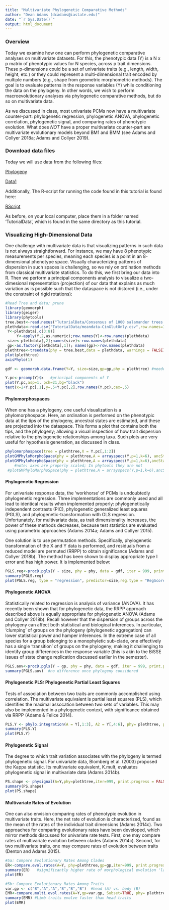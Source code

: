 ```yaml
---
title: "Multivariate Phylogenetic Comparative Methods"
author: "Dean Adams (dcadams@iastate.edu)"
date: "`r Sys.Date()`"
output: html_document
---
```


### **Overview**
Today we examine how one can perform phylogenetic comparative analyses on multivariate datasets. For this, the phenotypic data (Y) is a N x p matrix of phenotypic values for N species, across p trait dimensions. These p-dimensions could be a set of univariate traits (e.g., length, width, height, etc.) or they could represent a multi-dimensional trait encoded by multiple numbers (e.g., shape from geometric morphometric methods). The goal is to evaluate patterns in the response variables (Y) while conditioning the data on the phylogeny. In other words, we wish to perform macroevolutionary analyses via phylogenetic comparative methods, but do so on multivariate data. 

As we discussed in class, most univariate PCMs now have a multivariate counter-part: phylogenetic regression, phylogenetic ANOVA, phylogenetic correlation, phylogenetic signal, and comparing rates of phenotypic evolution. What does *NOT* have a proper multivariate counter-part are multivariate evolutionary models beyond BM1 and BMM (see Adams and Collyer 2018a; Adams and Collyer 2019). 

### Download data files
Today we will use data from the following files: 

[Phylogeny](https://eeob-macroevolution.github.io/EEOB-565X-Spring2018/practicals/TutorialData/Consensus of 1000 salamander trees.nex)

[Data1](https://eeob-macroevolution.github.io/EEOB-565X-Spring2018/practicals/TutorialData/meandata-CinGlutOnly.csv)

Additionally, The R-script for running the code found in this tutorial is found here:

[RScript](https://eeob-macroevolution.github.io/EEOB-565X-Spring2018/practicals/TutorialData/MultivariatePCMs.r)

As before, on your local computer, place them in a folder named 'TutorialData', which is found in the same directory as this tutorial. 

### **Visualizing High-Dimensional Data**
One challenge with multivariate data is that visualizing patterns in such data is not always straightforward. For instance, we may have 8 phenotypic measurements per species, meaning each species is a point in an 8-dimensional phenotype space. Visually characterizing patterns of dispersion in such spaces is challenging, so we rely on ordination methods from classical multivariate statistics. To do this, we first bring our data into R. Then we perform a principal components analysis to visualize a two-dimesional representation (projection) of our data that explains as much variation as is possible such that the dataspace is not distored (i.e., under the constraint of rigid rotations):

```r
#Read Tree and data; prune
library(geomorph)
library(geiger)
library(phytools)
tree.best<-read.nexus("TutorialData/Consensus of 1000 salamander trees.nex") #Maximum Credible Tree
plethdata<-read.csv("TutorialData/meandata-CinGlutOnly.csv",row.names=1, header=TRUE )
 Y<-plethdata[,c(3:8)]
     Y<-apply(Y,2,as.numeric);row.names(Y)<-row.names(plethdata)
 size<-plethdata[,2];names(size)<-row.names(plethdata) 
 gp<-as.factor(plethdata[,1]); names(gp)<-row.names(plethdata)
plethtree<-treedata(phy = tree.best,data = plethdata, warnings = FALSE)$phy
plot(plethtree)
axisPhylo(1)

gdf <- geomorph.data.frame(Y=Y, size=size,gp=gp,phy = plethtree) #needed for geomorph

Y.pc<-prcomp(Y)$x   #principal components of Y
plot(Y.pc,asp=1, pch=21,bg="black")
text(x=2+Y.pc[,1],y=.5+Y.pc[,2],row.names(Y.pc),cex=.5)
```

#### **Phylomorphospaces**
When one has a phylogeny, one useful visualization is a phylomorphospace. Here, an ordination is performed on the phenotypic data at the tips of the phylogeny, ancestral states are estimated, and these are projected into the dataspace. This forms a plot that contains both the tips, and the phylogeny; allowing a visual inspection of how trait dispersion relative to the phylogenetic relationships among taxa. Such plots are very useful for hypothesis generation, as discussed in class.

```r
phylomorphospace(tree = plethtree,X = Y.pc[,1:2])
plotGMPhyloMorphoSpace(phy = plethtree,A = arrayspecs(Y,p=1,k=6), ancStates = FALSE, tip.labels = FALSE) 
plotGMPhyloMorphoSpace(phy = plethtree,A = arrayspecs(Y,p=1,k=6),ancStates = FALSE) 
    #note: axes are properly scaled; In phytools they are not
 #plotGMPhyloMorphoSpace(phy = plethtree,A = arrayspecs(Y,p=1,k=6),ancStates = FALSE, zaxis = "time")  #not run. 
```

#### **Phylogenetic Regression**
For univariate response data, the 'workhorse' of PCMs is undoubtedly phylogenetic regression. Three implementations are commonly used and all lead to identical results when implemented properly: phylogenetically independent contrasts (PIC), phylogenetic generalized least squares (PGLS), and phylogenetic-transformation with OLS regression. Unfortunately, for multivariate data, as trait dimensionality increases, the power of these methods decreases, because test statistics are evaluated using parametric approaches (Adams 2014a; Adams and Collyer 2015). 

One solution is to use permutation methods. Specifically, phylogenetic transformation of the X and Y data is performed, and residuals from a reduced model are permuted (RRPP) to obtain significance (Adams and Collyer 2018b). The method has been shown to display appropriate type I error and has high power. It is implemented below:

```r
PGLS.reg<-procD.pgls(Y ~ size, phy = phy, data = gdf, iter = 999, print.progress = FALSE) # randomize residuals
summary(PGLS.reg)
plot(PGLS.reg, type = "regression", predictor=size,reg.type = "RegScore") 
```

#### **Phylogenetic ANOVA**
Statistically related to regression is analysis of variance (ANOVA). It has recently been shown that for phylogenetic data, the RRPP approach described above is equally appropriate for phylogenetic ANOVA (Adams and Collyer 2018b). Recall however that the dispersion of groups across the phylogeny can affect both statistical and biological inferences. In particular, 'clumping' of groups on the phylogeny (phylogenetic aggregation) can lower statistical power and hamper inferences. In the extreme case of all species for a group belonging to a monophyletic sub-clade, one effectively has a single 'transition' of groups on the phylogeny; making it challenging to identify group differences in the response variable (this is akin to the BiSSE issues of state change replication discussed earlier in the semester). 

```r
PGLS.aov<-procD.pgls(Y ~ gp, phy = phy, data = gdf, iter = 999, print.progress = FALSE) # randomize residuals
summary(PGLS.aov)  #no difference once phylogeny considered 
```

#### **Phylogenetic PLS: Phylogenetic Partial Least Squares**
Tests of association between two traits are commonly accomplished using correlation. The multivariate equivalent is partial least squares (PLS), which identifies the maximal assocation between two sets of variables. This may also be implemented in a phylogenetic context, with significance obtained via RRPP (Adams & Felice 2014).

```r
PLS.Y <- phylo.integration(A = Y[,1:3], A2 = Y[,4:6], phy= plethtree, print.progress = FALSE)
summary(PLS.Y)
plot(PLS.Y)
```

#### **Phylogenetic Signal**
The degree to which trait variation associates with the phylogeny is termed phylogenetic signal. For univariate data, Blomberg et al. (2003) proposed the Kappa statistic. Its multivariate equivalent, K.mult, evaluates phylogenetic signal in multivariate data (Adams 2014b).

```r
PS.shape <- physignal(A=Y,phy=plethtree,iter=999, print.progress = FALSE)
summary(PS.shape)
plot(PS.shape)
```

#### **Multivariate Rates of Evolution**
One can also envision comparing rates of phenotypic evolution in multivariate traits. Here, the net rate of evolution is characterized, found as the mean of the rates of the individual trait dimensions (Adams 2014c). Two approaches for comparing evolutionary rates have been developed, which mirror methods discussed for univariate rate tests. First, one may compare rates of multivariate evolution between clades (Adams 2014c). Second, for two multivariate traits, one may compare rates of evolution between traits (Denton and Adams 2015).

```r
#5a: Compare Evolutionary Rates Among Clades
ER<-compare.evol.rates(A=Y, phy=plethtree,gp=gp,iter=999, print.progress = FALSE)
summary(ER)   #significantly higher rate of morphological evolution 'large' Plethodon
plot(ER)

#5b: Compare Evolutionary Rates Among Traits
var.gp <- c("B","A","A","B","B","B")  #head (A) vs. body (B)
EMR<-compare.multi.evol.rates(A=Y,gp=var.gp, Subset=TRUE, phy= plethtree,iter=999, print.progress = FALSE)
summary(EMR) #Limb traits evolve faster than head traits
plot(EMR)
```
